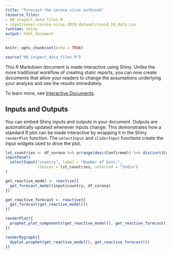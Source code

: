 ```yaml
---
title: "Forecast the corona virus outbreak"
resource_files:
- 00_inspect_data_files.R
- input/novel-corona-virus-2019-dataset/covid_19_data.csv
runtime: shiny
output: html_document
---
```


```r
knitr::opts_chunk$set(echo = TRUE)
```

```r

source("00_inspect_data_files.R")

```


This R Markdown document is made interactive using Shiny. Unlike the more traditional workflow of creating static reports, you can now create documents that allow your readers to change the assumptions underlying your analysis and see the results immediately. 

To learn more, see [Interactive Documents](http://rmarkdown.rstudio.com/authoring_shiny.html).

## Inputs and Outputs

You can embed Shiny inputs and outputs in your document. Outputs are automatically updated whenever inputs change.  This demonstrates how a standard R plot can be made interactive by wrapping it in the Shiny `renderPlot` function. The `selectInput` and `sliderInput` functions create the input widgets used to drive the plot.

```r
lst_countries <- df_corona %>% arrange(desc(Confirmed)) %>% distinct(CountryOrRegion)
inputPanel(
  selectInput("country", label = "Number of bins:",
              choices = lst_countries, selected = "India")
)

get_reactive_model <- reactive({
  get_forecast_model(input$country, df_corona)
})

get_reactive_forecast <- reactive({
  get_forecast(get_reactive_model())
})

renderPlot({
  prophet_plot_components(get_reactive_model(), get_reactive_forecast()) %>% withSpinner() 
})

renderDygraph({
  dyplot.prophet(get_reactive_model(), get_reactive_forecast())
})
```



